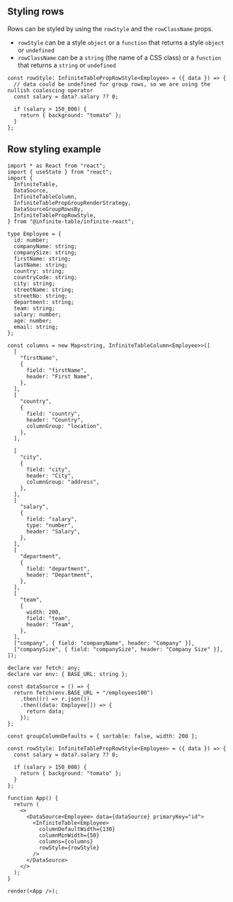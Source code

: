 ## Styling rows

Rows can be styled by using the `rowStyle` and the `rowClassName` props.

- `rowStyle` can be a style `object` or a `function` that returns a style `object` or `undefined`
- `rowClassName` can be a `string` (the name of a CSS class) or a `function` that returns a `string` or `undefined`

```tsx title=defining-rowStyle
const rowStyle: InfiniteTablePropRowStyle<Employee> = ({ data }) => {
  // data could be undefined for group rows, so we are using the nullish coalescing operator
  const salary = data?.salary ?? 0;

  if (salary > 150_000) {
    return { background: "tomato" };
  }
};
```

## Row styling example

```tsx height=750 live title=Row-groups
import * as React from "react";
import { useState } from "react";
import {
  InfiniteTable,
  DataSource,
  InfiniteTableColumn,
  InfiniteTablePropGroupRenderStrategy,
  DataSourceGroupRowsBy,
  InfiniteTablePropRowStyle,
} from "@infinite-table/infinite-react";

type Employee = {
  id: number;
  companyName: string;
  companySize: string;
  firstName: string;
  lastName: string;
  country: string;
  countryCode: string;
  city: string;
  streetName: string;
  streetNo: string;
  department: string;
  team: string;
  salary: number;
  age: number;
  email: string;
};

const columns = new Map<string, InfiniteTableColumn<Employee>>([
  [
    "firstName",
    {
      field: "firstName",
      header: "First Name",
    },
  ],
  [
    "country",
    {
      field: "country",
      header: "Country",
      columnGroup: "location",
    },
  ],

  [
    "city",
    {
      field: "city",
      header: "City",
      columnGroup: "address",
    },
  ],
  [
    "salary",
    {
      field: "salary",
      type: "number",
      header: "Salary",
    },
  ],
  [
    "department",
    {
      field: "department",
      header: "Department",
    },
  ],
  [
    "team",
    {
      width: 200,
      field: "team",
      header: "Team",
    },
  ],
  ["company", { field: "companyName", header: "Company" }],
  ["companySize", { field: "companySize", header: "Company Size" }],
]);

declare var fetch: any;
declare var env: { BASE_URL: string };

const dataSource = () => {
  return fetch(env.BASE_URL + "/employees100")
    .then((r) => r.json())
    .then((data: Employee[]) => {
      return data;
    });
};

const groupColumnDefaults = { sortable: false, width: 200 };

const rowStyle: InfiniteTablePropRowStyle<Employee> = ({ data }) => {
  const salary = data?.salary ?? 0;

  if (salary > 150_000) {
    return { background: "tomato" };
  }
};

function App() {
  return (
    <>
      <DataSource<Employee> data={dataSource} primaryKey="id">
        <InfiniteTable<Employee>
          columnDefaultWidth={130}
          columnMinWidth={50}
          columns={columns}
          rowStyle={rowStyle}
        />
      </DataSource>
    </>
  );
}

render(<App />);
```
